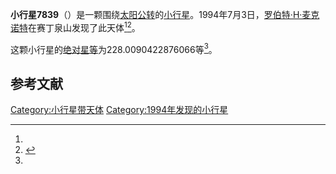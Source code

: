 {{Infobox planet
| bgcolour = #FFFFC0
| name = 7839
| symbol = 
| image = 
| caption = 
| discovery = yes
| discovery_ref = 
| discoverer = [[罗伯特·H·麦克诺特|罗伯特·H·麦克诺特]]
| discovery_site = [[赛丁泉山|赛丁泉山]] 
| discovered = 1994年7月3日
| designations = yes
| mp_name = 
| named_after = 
| alt_names = 
| mp_category = [[阿莫尔型小行星|阿莫尔型小行星]]
| orbit_ref = <ref name="a">[http://ssd.jpl.nasa.gov/sbdb.cgi?sstr=7839 7839] {{Wayback|url=http://ssd.jpl.nasa.gov/sbdb.cgi?sstr=7839 |date=20210810182013 }}，小行星數據庫瀏覽器（JPL Small-Body Database Browser）－[[美国国家航空航天局|美国国家航空航天局]]喷气推进实验室</ref>
| epoch = 2456400.5 (2013年4月18日更新)
| aphelion = {{convert|3.285980939652365|AU|km|3|abbr=on|lk=out}}
| perihelion = {{convert|1.0449815077819|AU|km|3|abbr=on}}
| semimajor = {{convert|2.165481223717133|AU|km|3|abbr=on}}
| eccentricity = 0.517436819
| period = 1163.938572 [[日|日]]<br />3.19[[儒略年|儒略年]]
| avg_speed = 
| inclination = 27.17549236497167
| asc_node = 102.6973525973831
| mean_anomaly = 
| arg_peri = 228.0090422876066
| satellites = 
| physical_characteristics = yes
| dimensions = 
| mass = 
| density = 
| surface_grav = 
| escape_velocity = 
| sidereal_day = 
| axial_tilt = 
| pole_ecliptic_lat = 
| pole_ecliptic_lon = 
| albedo = 
| temperatures= 
| temp_name1 = 
| mean_temp_1 = 
| max_temp_1 = 
| temp_name2 = 
| max_temp_2 = 
| spectral_type = 
| abs_magnitude = 228.0090422876066
}}

'''小行星7839'''（{{lang-en|7839}}）是一颗围绕[[太阳|太阳]][[公转|公转]]的[[小行星|小行星]]。1994年7月3日，[[罗伯特·H·麦克诺特|罗伯特·H·麦克诺特]]在赛丁泉山发现了此天体<ref name="a" /><ref>{{cite news|title=小行星列表|url=http://cfa-www.harvard.edu/iau/lists/NumberedMPs.txt|accessdate=2013-07-08|newspaper=哈佛大学|archive-date=2008-05-17|archive-url=https://web.archive.org/web/20080517010638/http://cfa-www.harvard.edu/iau/lists/NumberedMPs.txt|dead-url=no}}</ref>。

这颗小行星的[[绝对星等|绝对星等]]为228.0090422876066等<ref name="a" />。

==参考文献==
{{reflist}}
{{Minor Planet Number|[[小行星7838|小行星7838]]|[[小行星7840|小行星7840]]}}

{{小天体}}

[[Category:小行星带天体|Category:小行星带天体]]
[[Category:1994年发现的小行星|Category:1994年发现的小行星]]

{{asteroid-stub}}